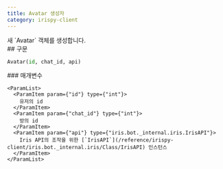 ```yaml
---
title: Avatar 생성자
category: irispy-client
---
```


<Section>
  새 `Avatar` 객체를 생성합니다.
</Section>
<Section>
  ## 구문

  ~~~py
  Avatar(id, chat_id, api)
  ~~~

  <Section>
    ### 매개변수

    <ParamList>
      <ParamItem param={"id"} type={"int"}>
        유저의 id
      </ParamItem>
      <ParamItem param={"chat_id"} type={"int"}>
        방의 id
      </ParamItem>
      <ParamItem param={"api"} type={"iris.bot._internal.iris.IrisAPI"}>
        Iris API의 조작을 위한 [`IrisAPI`](/reference/irispy-client/iris.bot._internal.iris/Class/IrisAPI) 인스턴스
      </ParamItem>
    </ParamList>
  </Section>
</Section>